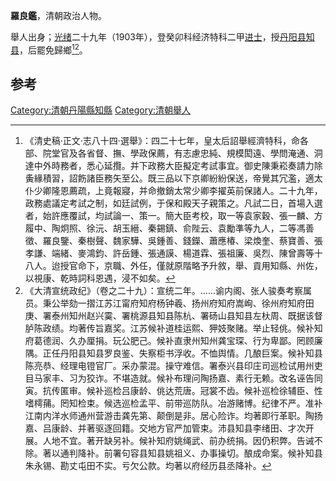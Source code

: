 '''羅良鑑'''，清朝政治人物。

舉人出身；[[光绪|光绪]]二十九年（1903年），登癸卯科经济特科二甲[[进士|进士]]，授[[丹阳县|丹阳县]][[知县|知县]]，后罷免歸鄉<ref>《清史稿·正文·志八十四·選舉》：四二十七年，皇太后詔舉經濟特科，命各部、院堂官及各省督、撫、學政保薦，有志慮忠純、規模閎遠、學問淹通、洞達中外時務者，悉心延攬。并下政務大臣擬定考試事宜。御史陳秉崧奏請力除夤緣積習，詔飭諸臣務矢至公。既三品以下京卿紛紛保送，帝覺其冗濫，適太仆少卿隆恩薦疏，上竟報寢，并命撤銷太常少卿李擢英前保諸人。二十九年，政務處議定考試之制，如廷試例，于保和殿天子親策之。凡試二日，首場入選者，始許應覆試，均試論一、策一。簡大臣考校，取一等袁家穀、張一麟、方履中、陶炯照、徐沅、胡玉縉、秦錫鎮、俞陛云、袁勵準等九人，二等馮善徵、羅良鑒、秦樹聲、魏家驊、吳鍾善、錢鑅、蕭應椿、梁煥奎、蔡寶善、張孝謙、端緒、麥鴻鈞、許岳鍾、張通謨、楊道霖、張祖廉、吳烈、陳曾壽等十八人。迨授官命下，京職、外任，僅就原階略予升敘，舉、貢用知縣、州佐，以視康、乾時詞科恩遇，浸不如矣。</ref><ref>《大清宣统政纪》（卷之二十九）：宣统二年。……谕内阁、张人骏奏考察属员。秉公举劾一摺江苏江甯府知府杨钟羲、扬州府知府嵩峋、徐州府知府田庚、署泰州知州赵兴霙、署桃源县知县陈杭、署砀山县知县左杕周、既据该督胪陈政绩。均著传旨嘉奖。江苏候补道桂运熙、狎妓聚赌。举止轻佻。候补知府葛德润、久办厘捐。玩公肥己。候补直隶州知州龚宝琛、行为卑鄙。罔顾廉隅。正任丹阳县知县罗良鉴、失察柜书浮收。不恤舆情。几酿巨案。候补知县陈亮恭、经理电镫官厂。采办蒙混。操守难信。署泰兴县印庄司巡检试用州吏目马家丰、习为狡诈。不堪造就。候补布理问陶扬嘉、素行无赖。改名诬告同寅。抗传匿审。候补巡检吕康龄、佻达荒唐。冠裳不齿。候补巡检徐辅臣、性嗜樗蒱。罔知检束。候选巡检孟平、前带巡防队。冶游赌博。纪律不严。准补江南内洋水师通州营游击龚先第、颠倒是非。居心险诈。均著即行革职。陶扬嘉、吕康龄、并著驱逐回籍。交地方官严加管束。沛县知县李绪田、才次开展。人地不宜。著开缺另补。候补知府姚绳武、前办统捐。因仍积弊。告诫不除。著以通判降补。前署句容县知县姚祖义、办事操切。酿成命案。候补知县朱永锡、勘丈屯田不实。亏欠公款。均著以府经历县丞降补。</ref>。

==参考==
{{reflist}}
{{光緒二十九年癸卯經濟特科}}

[[Category:清朝丹陽縣知縣|Category:清朝丹陽縣知縣]]
[[Category:清朝舉人|Category:清朝舉人]]